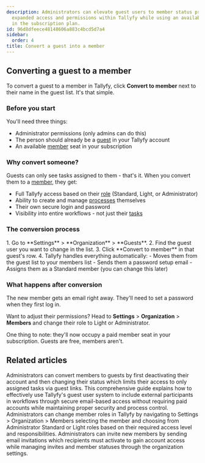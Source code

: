 ```yaml
---
description: Administrators can elevate guest users to member status providing them
  expanded access and permissions within Tallyfy while using an available member seat
  in the subscription plan.
id: 96d8dfeece48148606a883c4bcd5d7a4
sidebar:
  order: 4
title: Convert a guest into a member
---
```



## Converting a guest to a member

To convert a guest to a member in Tallyfy, click **Convert to member** next to their name in the guest list. It's that simple.

### Before you start
You'll need three things:
- Administrator permissions (only admins can do this)
- The person should already be a [guest](/products/pro/documenting/guests/) in your Tallyfy account
- An available [member](/products/pro/documenting/members/) seat in your subscription

### Why convert someone?
Guests can only see tasks assigned to them - that's it. When you convert them to a [member](/products/pro/documenting/members/), they get:
- Full Tallyfy access based on their [role](/products/pro/documenting/members/how-do-i-manage-member-permissions-in-tallyfy/) (Standard, Light, or Administrator)
- Ability to create and manage [processes](/products/pro/tracking-and-tasks/processes/) themselves
- Their own secure login and password
- Visibility into entire workflows - not just their [tasks](/products/pro/tracking-and-tasks/tasks/)

### The conversion process

<Steps>
1. Go to **Settings** > **Organization** > **Guests**.
2. Find the guest user you want to change in the list.
3. Click **Convert to member** in that guest's row.
4. Tallyfy handles everything automatically:
   - Moves them from the guest list to your members list
   - Sends them a password setup email
   - Assigns them as a Standard member (you can change this later)
</Steps>

### What happens after conversion

The new member gets an email right away. They'll need to set a password when they first log in.

Want to adjust their permissions? Head to **Settings** > **Organization** > **Members** and change their role to Light or Administrator.

One thing to note: they'll now occupy a paid member seat in your subscription. Guests are free, members aren't.


## Related articles
<CardGrid>
<LinkTitleCard header="<b>Members > Convert a member to a guest</b>" href="/products/pro/documenting/members/convert-member-to-guest/" > Administrators can convert members to guests by first deactivating their account and then changing their status which limits their access to only assigned tasks via guest links. </LinkTitleCard>
<LinkTitleCard header="<b>Guests > Complete guide to guest user management</b>" href="/products/pro/documenting/guests/guest-user-guide/" > This comprehensive guide explains how to effectively use Tallyfy's guest user system to include external participants in workflows through secure email-based access without requiring paid accounts while maintaining proper security and process control. </LinkTitleCard>
<LinkTitleCard header="<b>Members > Change the role of a member</b>" href="/products/pro/documenting/members/how-can-i-change-a-members-role-in-tallyfy/" > Administrators can change member roles in Tallyfy by navigating to Settings > Organization > Members selecting the member and choosing from Administrator Standard or Light roles based on their required access level and responsibilities. </LinkTitleCard>
<LinkTitleCard header="<b>Members > Invite and activate members</b>" href="/products/pro/documenting/members/how-to-invite-and-activate-members-on-tallyfy/" > Administrators can invite new members by sending email invitations which recipients must activate to gain account access while managing invites and member statuses through the organization settings. </LinkTitleCard>
</CardGrid>